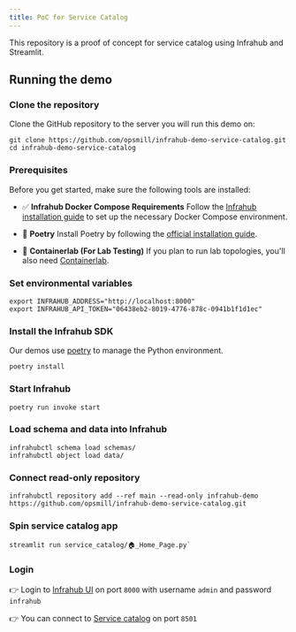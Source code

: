 ```yaml
---
title: PoC for Service Catalog
---
```



This repository is a proof of concept for service catalog using Infrahub and Streamlit.

## Running the demo

### Clone the repository

Clone the GitHub repository to the server you will run this demo on:

```shell
git clone https://github.com/opsmill/infrahub-demo-service-catalog.git
cd infrahub-demo-service-catalog
```

### Prerequisites

Before you get started, make sure the following tools are installed:

- ✅ **Infrahub Docker Compose Requirements**
  Follow the [Infrahub installation guide](https://docs.infrahub.app/guides/installation#docker-compose) to set up the necessary Docker Compose environment.

- 🐍 **Poetry**
  Install Poetry by following the [official installation guide](https://python-poetry.org/docs).

- 🧪 **Containerlab (For Lab Testing)**
  If you plan to run lab topologies, you'll also need [Containerlab](https://containerlab.dev/install/).

### Set environmental variables

```shell
export INFRAHUB_ADDRESS="http://localhost:8000"
export INFRAHUB_API_TOKEN="06438eb2-8019-4776-878c-0941b1f1d1ec"
```

### Install the Infrahub SDK

Our demos use [poetry](https://python-poetry.org/) to manage the Python environment.

```shell
poetry install
```

### Start Infrahub

```shell
poetry run invoke start
```

### Load schema and data into Infrahub

```shell
infrahubctl schema load schemas/
infrahubctl object load data/
```

### Connect read-only repository

```shell
infrahubctl repository add --ref main --read-only infrahub-demo https://github.com/opsmill/infrahub-demo-service-catalog.git
```

### Spin service catalog app

```shell
streamlit run service_catalog/🏠_Home_Page.py`
```

### Login

👉 Login to [Infrahub UI](http://localhost:8000/login) on port `8000` with username `admin` and password `infrahub`

👉 You can connect to [Service catalog](http://localhost:8501/) on port `8501`
